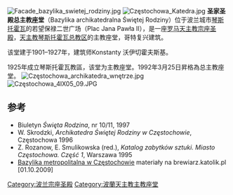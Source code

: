 [[File:Facade_bazylika_swietej_rodziny.jpg|thumb]]
[[File:Częstochowa_Katedra.jpg|thumb]]
'''圣家圣殿总主教座堂'''（Bazylika archikatedralna Świętej Rodziny）位于波兰城市[[琴斯托霍瓦|琴斯托霍瓦]]的若望保禄二世广场（Plac Jana Pawła II），是一座[[罗马天主教|罗马天主教]][[巴西利卡|宗座圣殿]]，[[天主教琴斯托霍瓦总教区|天主教琴斯托霍瓦总教区]]的主教座堂，哥特复兴建筑。

该堂建于1901–1927年，建筑师Konstanty 沃伊切霍夫斯基。

1925年成立琴斯托霍瓦教區，该堂为主教座堂。1992年3月25日昇格為总主教座堂。
[[File:Częstochowa_archikatedra_wnętrze.jpg|thumb]]
[[File:Częstochowa_4IX05_09.JPG|thumb]]

==参考 ==
* Biuletyn ''Święta Rodzina'', nr 10/11, 1997
* W. Skrodzki, ''Archikatedra Świętej Rodziny w Częstochowie'', Częstochowa 1996
* Z. Rozanow, E. Smulikowska (red.), ''Katalog zabytków sztuki. Miasto Częstochowa. Część 1'', Warszawa 1995
* [http://www.brewiarz.katolik.pl/czytelnia/swieci/10-29b.php3 Bazylika metropolitalna w Częstochowie] {{Wayback|url=http://www.brewiarz.katolik.pl/czytelnia/swieci/10-29b.php3 |date=20171019021038 }} materiały na brewiarz.katolik.pl [01.10.2009]

{{波兰宗座圣殿}}

[[Category:波兰宗座圣殿|Category:波兰宗座圣殿]]
[[Category:波蘭天主教主教座堂|Category:波蘭天主教主教座堂]]
